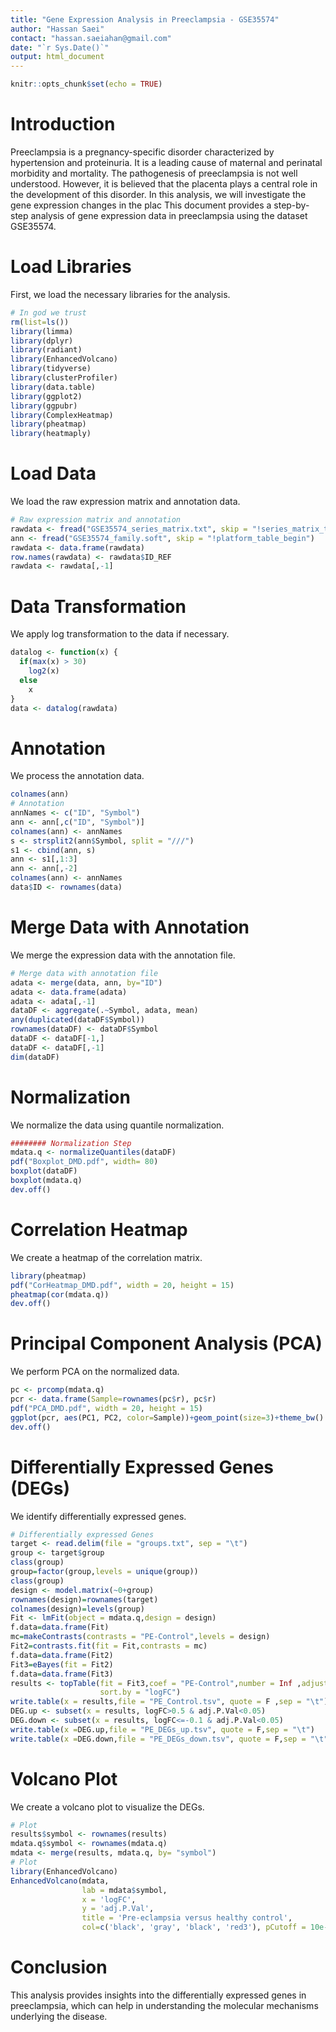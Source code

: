 ```yaml
---
title: "Gene Expression Analysis in Preeclampsia - GSE35574"
author: "Hassan Saei"
contact: "hassan.saeiahan@gmail.com"
date: "`r Sys.Date()`"
output: html_document
---
```


```r
knitr::opts_chunk$set(echo = TRUE)
```

# Introduction

Preeclampsia is a pregnancy-specific disorder characterized by hypertension and proteinuria. It is a leading cause of maternal and perinatal morbidity and mortality. The pathogenesis of preeclampsia is not well understood. However, it is believed that the placenta plays a central role in the development of this disorder. In this analysis, we will investigate the gene expression changes in the plac
This document provides a step-by-step analysis of gene expression data in preeclampsia using the dataset GSE35574.

# Load Libraries

First, we load the necessary libraries for the analysis.

```r
# In god we trust
rm(list=ls())
library(limma)
library(dplyr)
library(radiant)
library(EnhancedVolcano)
library(tidyverse)
library(clusterProfiler)
library(data.table)
library(ggplot2)
library(ggpubr)
library(ComplexHeatmap)
library(pheatmap)
library(heatmaply)
```

# Load Data
We load the raw expression matrix and annotation data.

```r
# Raw expression matrix and annotation
rawdata <- fread("GSE35574_series_matrix.txt", skip = "!series_matrix_table_begin")
ann <- fread("GSE35574_family.soft", skip = "!platform_table_begin")
rawdata <- data.frame(rawdata)
row.names(rawdata) <- rawdata$ID_REF
rawdata <- rawdata[,-1]
```

# Data Transformation

We apply log transformation to the data if necessary.

```r
datalog <- function(x) {
  if(max(x) > 30)
    log2(x)
  else
    x
}
data <- datalog(rawdata)
```

# Annotation

We process the annotation data.

```r
colnames(ann)
# Annotation
annNames <- c("ID", "Symbol")
ann <- ann[,c("ID", "Symbol")]
colnames(ann) <- annNames
s <- strsplit2(ann$Symbol, split = "///")
s1 <- cbind(ann, s)
ann <- s1[,1:3]
ann <- ann[,-2]
colnames(ann) <- annNames
data$ID <- rownames(data)
```

# Merge Data with Annotation
We merge the expression data with the annotation file.

```r
# Merge data with annotation file
adata <- merge(data, ann, by="ID")
adata <- data.frame(adata)
adata <- adata[,-1]
dataDF <- aggregate(.~Symbol, adata, mean)
any(duplicated(dataDF$Symbol))
rownames(dataDF) <- dataDF$Symbol
dataDF <- dataDF[-1,]
dataDF <- dataDF[,-1]
dim(dataDF)

```


# Normalization
We normalize the data using quantile normalization.

```r
######## Normalization Step
mdata.q <- normalizeQuantiles(dataDF)
pdf("Boxplot_DMD.pdf", width= 80)
boxplot(dataDF)
boxplot(mdata.q)
dev.off()
```

# Correlation Heatmap
We create a heatmap of the correlation matrix.

```r
library(pheatmap)
pdf("CorHeatmap_DMD.pdf", width = 20, height = 15)
pheatmap(cor(mdata.q))
dev.off()
```

# Principal Component Analysis (PCA)
We perform PCA on the normalized data.

```r
pc <- prcomp(mdata.q)
pcr <- data.frame(Sample=rownames(pc$r), pc$r)
pdf("PCA_DMD.pdf", width = 20, height = 15)
ggplot(pcr, aes(PC1, PC2, color=Sample))+geom_point(size=3)+theme_bw()
dev.off()

```

# Differentially Expressed Genes (DEGs)
We identify differentially expressed genes.

```r
# Differentially expressed Genes
target <- read.delim(file = "groups.txt", sep = "\t")
group <- target$group
class(group)
group=factor(group,levels = unique(group))
class(group)
design <- model.matrix(~0+group)
rownames(design)=rownames(target)
colnames(design)=levels(group)
Fit <- lmFit(object = mdata.q,design = design)
f.data=data.frame(Fit)
mc=makeContrasts(contrasts = "PE-Control",levels = design)
Fit2=contrasts.fit(fit = Fit,contrasts = mc)
f.data=data.frame(Fit2)
Fit3=eBayes(fit = Fit2)
f.data=data.frame(Fit3)
results <- topTable(fit = Fit3,coef = "PE-Control",number = Inf ,adjust.method = "BH",
                    sort.by = "logFC")
write.table(x = results,file = "PE_Control.tsv", quote = F ,sep = "\t")
DEG.up <- subset(x = results, logFC>0.5 & adj.P.Val<0.05)
DEG.down <- subset(x = results, logFC<=-0.1 & adj.P.Val<0.05)
write.table(x =DEG.up,file = "PE_DEGs_up.tsv", quote = F,sep = "\t")
write.table(x =DEG.down,file = "PE_DEGs_down.tsv", quote = F,sep = "\t")
```

# Volcano Plot
We create a volcano plot to visualize the DEGs.

```r
# Plot
results$symbol <- rownames(results)
mdata.q$symbol <- rownames(mdata.q)
mdata <- merge(results, mdata.q, by= "symbol")
# Plot
library(EnhancedVolcano)
EnhancedVolcano(mdata,
                lab = mdata$symbol,
                x = 'logFC',
                y = 'adj.P.Val',
                title = 'Pre-eclampsia versus healthy control',
                col=c('black', 'gray', 'black', 'red3'), pCutoff = 10e-2, FCcutoff = 0.5)
```

# Conclusion
This analysis provides insights into the differentially expressed genes in preeclampsia, which can help in understanding the molecular mechanisms underlying the disease.




